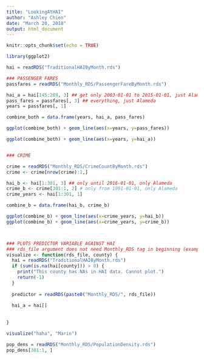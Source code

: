 ```yaml
---
title: "LookingAtHAI"
author: "Ashley Chien"
date: "March 20, 2018"
output: html_document
---
```


```r
knitr::opts_chunk$set(echo = TRUE)
```

```r
library(ggplot2)

```

```r
hai = readRDS("TraditionalHAIByMonth.rds")

### PASSENGER FARES
passfares = readRDS("Monthly_RDS/PassengerFareByMonth.rds")

hai_a = hai[145:289, 3] ## get only 2003-01-01 to 2015-01-01, just Alameda
pass_fares = passfares[, 3] ## everything, just Alameda
years = passfares[, 1]

combine_both = data.frame(years, hai_a, pass_fares)

ggplot(combine_both) + geom_line(aes(x=years, y=pass_fares))

ggplot(combine_both) + geom_line(aes(x=years, y=hai_a))


### CRIME

crime = readRDS("Monthly_RDS/CrimeCountByMonth.rds")
crime <- crime[nrow(crime):1,]

hai_b <- hai[1:301, 3] ## only until 2016-01-01, only Alameda
crime_b <- crime[301:1, 2] # only from 1991-01-01, only Alameda
crime_years <- hai[1:301, 1]

combine_b = data.frame(hai_b, crime_b)

ggplot(combine_b) + geom_line(aes(x=crime_years, y=hai_b))
ggplot(combine_b) + geom_line(aes(x=crime_years, y=crime_b))




```

```r

### PLOTS PREDICTOR VARIABLE AGAINST HAI
### rds_file argument does not need Monthly_RDS tag in beginning (example: PassengerFareByMonth.rds)
visualize <- function(rds_file, county) {
  hai = readRDS("TraditionalHAIByMonth.rds")
  if (sum(is.na(hai[county])) > 0) {
    print("This county has NAs in HAI data. Cannot plot.")
    return(-1)
  }
  
  predictor = readRDS(paste0("Monthly_RDS/", rds_file))
  
  hai_a = hai[]
  
  
}

visualize("haha", "Marin")

pop_dens = readRDS("Monthly_RDS/PopulationDensity.rds")
pop_dens[301:1, ]




```